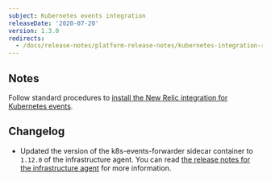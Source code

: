 ```yaml
---
subject: Kubernetes events integration
releaseDate: '2020-07-20'
version: 1.3.0
redirects:
  - /docs/release-notes/platform-release-notes/kubernetes-integration-release-notes/new-relic-integration-kubernetes-events-130
---
```


## Notes

Follow standard procedures to [install the New Relic integration for Kubernetes events](/docs/integrations/kubernetes-integration/kubernetes-events/install-kubernetes-events-integration).

## Changelog

* Updated the version of the k8s-events-forwarder sidecar container to `1.12.0` of the infrastructure agent. You can read [the release notes for the infrastructure agent](https://docs.newrelic.com/docs/release-notes/infrastructure-release-notes/infrastructure-agent-release-notes/new-relic-infrastructure-agent-1120) for more information.
